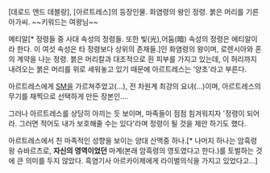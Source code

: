 [데로드 앤드 데블랑], [아르트레스]의 등장인물. 화염령의 왕인 정령. 붉은 머리를 기른 아가씨. ~~키워드는 여왕님~~

메티알[* 정령들 중 사대 속성의 정령들. 또한 빛(光),어둠(暗) 속성의 정령은 에티알이라 한다. 이 여섯 속성은 타 정령보다 상위의 존재들.]인 화염령의 왕이며, 로렌시아와 혼의 계약을 나눈 정령. 붉은 머리칼과 대조적으로 흰 피부를 가지고 있는데, 이 허리까지 내려오는 붉은 머리를 위로 세워놓고 있기 때문에 아르트레스는 '양초'라고 부른다.

아르트레스에게 [[SM]]을 가르쳐주었고(...), 전 차원계 최강의 요녀(...)이며, 아르트레스의 무기를 채찍으로 선택하게 만든 장본인....

그러나 아르트레스를 상당히 아끼는 듯 보이며, 마족들이 점점 힘겨워지자 '정령이 되어라. 그러면 적어도 내가 보호해줄 수는 있다'라며 정령이 될 것을 제안 하기도 했다.

아르트레스에서 친 마족적인 성향을 보이는 양대 산맥중 하나.[* 나머지 하나는 암흑령왕 슈바르츠로, '''자신의 영역이었던''' 마계(본래 암흑령의 영토였다고 한다.)를 토벌하는 것에 큰 의미를 두지 않았다. 흑염기사 아르카이제에게 라이벌의식을 가지고 있었다고...]


